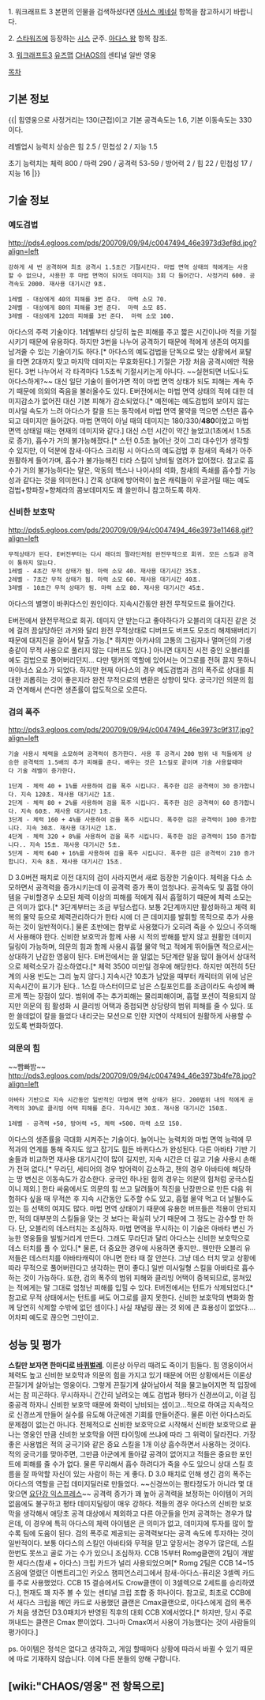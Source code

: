 1. 워크래프트 3 본편의 인물을 검색하셨다면 [[아서스 메네실]] 항목을 참고하시기 바랍니다.

2. [[스타워즈]]에 등장하는 [[시스]] 군주. [[아다스 왕]] 항목 참조.

3. [[워크래프트3]] [[유즈맵]] [[CHAOS]]의 센티널 일반 영웅


[[목차]]
== 기본 정보 == 
{{|
힘영웅으로 사정거리는 130(근접)이고 기본 공격속도는 1.6, 기본 이동속도는 330이다.

레벨업시 능력치 상승은 힘 2.5 / 민첩성 2 / 지능 1.5

초기 능력치는 체력 800 / 마력 290 / 공격력 53-59 / 방어력 2 / 힘 22 / 민첩성 17 / 지능 16
|}}
== 기술 정보 == 
=== 예도검법 ===
http://pds4.egloos.com/pds/200709/09/94/c0047494_46e3973d3ef8d.jpg?align=left
 강하게 세 번 공격하며 최초 공격시 1.5초간 기절시킨다. 마법 면역 상태의 적에게는 사용할 수 없으나, 사용한 후 마법 면역이 되어도 데미지는 3회 다 들어간다. 사정거리 600. 공격속도 2000. 재사용 대기시간 9초.

 1레벨 - 대상에게 40의 피해를 3번 준다.  마력 소모 70.
 2레벨 - 대상에게 80의 피해를 3번 준다.  마력 소모 85.
 3레벨 - 대상에게 120의 피해를 3번 준다.  마력 소모 100.

아다스의 주력 기술이다. 1레벨부터 상당히 높은 피해를 주고 짧은 시간이나마 적을 기절시키기 때문에 유용하다. 하지만 3번을 나누어 공격하기 때문에 적에게 생존의 여지를 남겨줄 수 있는 기술이기도 하다.[* 아다스의 예도검법을 단독으로 맞는 상황에서 포탈을 타면 2대까지 맞고 마지막 데미지는 무효화된다.]
기절은 가장 처음 공격시에만 적용된다. 3번 나누어서 각 타격마다 1.5초씩 기절시키는게 아니다. ~~실현되면 너도나도 아다스하게?~~ 대신 일단 기술이 들어가면 적이 마법 면역 상태가 되도 피해는 계속 주기 때문에 의외의 죽음을 불러올수도 있다.
E버전에서는 마법 면역 상태의 적에 대한 데미지감소가 없어진 대신 기본 피해가 감소되었다.[* 예전에는 예도검법의 보이지 않는 미사일 속도가 느려 아다스가 칼을 드는 동작에서 마법 면역 물약을 먹으면 스턴은 흡수되고 데미지만 들어갔다. 마법 면역이 아닐 때의 데미지는 180/330/'''480'''이었고 마법 면역 상태일 때는 현재의 데미지와 같다.] 대신 스턴 시간이 약간 늘었고(1초에서 1.5초로 증가), 흡수가 거의 불가능해졌다.[* 스턴 0.5초 늘어난 것이 그리 대수인가 생각할 수 있지만, 이 덕분에 참새-아다스 크리핑 시 아다스의 예도검법 후 참새의 족쇄가 아주 원활하게 들어가며, 흡수가 불가능해진 터라 스킬이 낭비될 염려가 없어졌다. 참고로 흡수가 거의 불가능하다는 말은, 악동의 헥스나 나이샤의 석화, 참새의 족쇄를 흡수할 가능성과 같다는 것을 의미한다.]
간혹 상대에 방어력이 높은 캐릭들이 우글거릴 때는 예도 검법+향파장+향체라의 콤보데미지도 꽤 쓸만하니 참고하도록 하자.

=== 신비한 보호막 ===
http://pds5.egloos.com/pds/200709/09/94/c0047494_46e3973e11468.gif?align=left
 무적상태가 된다. E버전부터는 다시 래더의 팔라딘처럼 완전무적으로 회귀. 모든 스킬과 공격이 통하지 않는다.
 1레벨 - 4초간 무적 상태가 됨. 마력 소모 40. 재사용 대기시간 35초.
 2레벨 - 7초간 무적 상태가 됨. 마력 소모 60. 재사용 대기시간 40초.
 3레벨 - 10초간 무적 상태가 됨. 마력 소모 80. 재사용 대기시간 45초.

아다스의 별명이 바퀴다스인 원인이다. 지속시간동안 완전 무적모드로 들어간다. 

E버전에서 완전무적으로 회귀. 데미지 안 받는다고 좋아하다가 오블리의 대지진 같은 것에 걸려 끔살당하던 과거와 달리 완전 무적상태로 디버프도 버프도 모조리 해제돼버리기 때문에 대지진을 걸어서 탈출 가능.[* 하지만 아카샤의 고통의 그림자나 멀머던의 기생충같이 무적 사용으로 풀리지 않는 디버프도 있다.] 아니면 대지진 시전 중인 오블리를 예도 검법으로 풀어버리던지... 
다만 탱커의 역할에 있어서는 어그로를 전혀 끌지 못하니 마이너스 요소가 되었다. 하지만 현재 아다스의 경우 예도검법과 검의 폭주로 상대를 최대한 괴롭히는 것이 좋은지라 완전 무적으로의 변환은 상향이 맞다.
궁극기인 의문의 힘과 연계해서 쓴다면 생존률이 압도적으로 오른다.

=== 검의 폭주 ===
http://pds3.egloos.com/pds/200709/09/94/c0047494_46e3973c9f317.jpg?align=left
 기술 사용시 체력을 소모하며 공격력이 증가한다. 사용 후 공격시 200 범위 내 적들에게 상승한 공격력의 1.5배의 추가 피해를 준다. 배우는 것은 1스킬로 끝이며 기술 사용할때마다 기술 레벨이 증가한다. 

 1단계 - 체력 40 + 1%를 사용하여 검을 폭주 시킵니다. 폭주한 검은 공격력이 30 증가합니다. 지속 120초. 재사용 대기시간 1초.
 2단계 - 체력 80 + 2%를 사용하여 검을 폭주 시킵니다. 폭주한 검은 공격력이 60 증가합니다. 지속 60초. 재사용 대기시간 1초.
 3단계 - 체력 160 + 4%를 사용하여 검을 폭주 시킵니다. 폭주한 검은 공격력이 100 증가합니다. 지속 30초. 재사용 대기시간 1초.
 4단계 - 체력 320 + 8%를 사용하여 검을 폭주 시킵니다. 폭주한 검은 공격력이 150 증가합니다.. 지속 15초. 재사용 대기시간 5초.
 5단계 - 체력 640 + 16%를 사용하여 검을 폭주 시킵니다. 폭주한 검은 공격력이 210 증가합니다. 지속 8초. 재사용 대기시간 15초.

D 3.0버전 패치로 이전 대지의 검이 사라지면서 새로 등장한 기술이다. 체력을 다소 소모하면서 공격력을 증가시키는데 이 공격력 증가 폭이 엄청나다. 공격속도 및 흡혈 아이템을 구비할경우 소모된 체력 이상의 피해를 적에게 줘서 흡혈하기 때문에 체력 소모는 큰 의미가 없다.[* 3단계부터는 조금 부담스럽다. 보통 2단계까지만 활성화하고 체력 회복의 물약 등으로 체력관리하다가 한타 시에 더 큰 데미지를 발휘할 목적으로 추가 사용하는 것이 일반적이다.] 물론 초반에는 함부로 사용했다가 오히려 죽을 수 있으니 주의해서 사용해야 한다.
신비한 보호막과 함께 사용 시 적의 방해를 받지 않고 원활한 데미지딜링이 가능하며, 의문의 힘과 함께 사용시 흡혈 물약 먹고 적에게 뛰어들면 적으로서는 상대하기 난감한 영웅이 된다.
E버전에서는 쓸 일없는 5단계란 말을 많이 들어서 상대적으로 체력소모가 감소하였다.[* 체력 3500 미만일 경우에 해당한다. 하지만 여전히 5단계의 사용 빈도는 그리 높지 않다.] 지속시간 10초가 남았을 때부터 캐릭터의 위에 남은 지속시간이 표기가 된다.. 1스킬 마스터이므로 남은 스킬포인트를 조금이라도 속성에 빠르게 찍는 장점이 있다. 범위에 주는 추가피해는 물리피해이며, 흡혈 포션이 적용되지 않지만 의문의 힘 활성화 시 클리빙 어택과 중첩되면 상당량의 범위 피해를 줄 수 있다. 또한 쓸데없이 칼을 들었다 내리긋는 모션으로 인한 지연이 삭제되어 원활하게 사용할 수 있도록 변화하였다.

=== 의문의 힘 ===
~~빰빠밤~~
http://pds3.egloos.com/pds/200709/09/94/c0047494_46e3973b4fe78.jpg?align=left
 아바타 기반으로 지속 시간동안 일반적인 마법에 면역 상태가 된다. 200범위 내의 적에게 공격력의 30%로 클리빙 어택 피해를 준다. 지속시간 30초. 재사용 대기시간 150초.

 1레벨 - 공격력 +50, 방어력 +5, 체력 +500. 마력 소모 150.

아다스의 생존률을 극대화 시켜주는 기술이다. 늘어나는 능력치와 마법 면역 능력에 무적과의 연계를 통해 죽지도 않고 잡기도 힘든 바퀴다스가 완성된다. 다른 아바타 기반 기술들과 비교하면 재사용 대기시간이 많이 길지만, 지속 시간은 더 길고 기술 사용시 손해가 전혀 없다.[* 무라딘, 세티어의 경우 방어력이 감소하고, 챈의 경우 아바타에 해당하는 땅 변신은 이동속도가 감소한다. 궁극인 하나된 힘의 경우는 의문의 힘처럼 궁극스킬이니 제외.] 한타 싸움에서도 의문의 힘 쓰고 달려들어 적진을 난장판으로 만든 다음 위험하다 싶을 때 무적쓴 후 지속 시간동안 도주할 수도 있고, 흡혈 물약 먹고 더 날뛸수도 있는 등 선택의 여지도 많다. 마법 면역 상태이기 때문에 유용한 버프들은 적용이 안되지만, 적의 대부분의 스킬들을 맞는 것 보다는 확실히 낫기 때문에 그 정도는 감수할 만 하다.
단, 오블리의 데스터치는 조심하자. 마법 면역을 무시하는 이 기술은 아바타 변신 가능한 영웅들을 빌빌거리게 만든다. 그래도 무라딘과 달리 아다스는 신비한 보호막으로 데스 터치를 풀 수 있다.[* 물론, 더 중요한 경우에 사용하면 좋지만.. 웬만한 오블리 유저들은 데스터치를 아바타캐릭이 아니면 한타 때 잘 안쓴다. 그냥 데스 터치 맞고 상황에 따라 무적으로 풀어버린다고 생각하는 편이 좋다.]
일반 미사일형 스킬을 아바타로 흡수하는 것이 가능하다. 또한, 검의 폭주의 범위 피해와 클리빙 어택이 중복되므로, 뭉쳐있는 적에게는 말 그대로 엄청난 피해를 입힐 수 있다.
E버전에서는 턴트가 삭제되었다.[* 참고로 무적 상태에서는 턴트를 써도 어그로를 끌지 못한다. 신비한 보호막의 변화와 함께 당연히 삭제할 수밖에 없던 셈이다.] 사실 채널링 끊는 것 외에 큰 효용성이 없었다.... 어차피 예도로 끊으면 그만이고.

== 성능 및 평가 == 
'''스킬만 보자면 한마디로 [[바퀴벌레]]'''. 이론상 아무리 때려도 죽이기 힘들다. 힘 영웅이어서 체력도 높고 신비한 보호막과 의문의 힘을 가지고 있기 때문에 어떤 상황에서든 이론상 끈질기게 살아남는 영웅이다. 그렇게 끈질기게 살아남아서 적을 물고늘어지면 적 입장에서는 참 피곤하다. 무시하자니 간간히 날려오는 예도 검법과 평타가 신경쓰이고, 이걸 집중공격 하자니 신비한 보호막 때문에 화력이 낭비되는 셈이고...적으로 하여금 지속적으로 신경쓰게 만들어 실수를 유도해 아군에겐 기회를 만들어준다. 물론 이런 아다스라도 문제점이 없는건 아니다.
전체적으로 신비한 보호막으로 시작해서 신비한 보호막으로 끝나는 영웅인 만큼 신비한 보호막을 어떤 타이밍에 쓰냐에 따라 그 위력이 달라진다. 가장 좋은 사용법은 적의 궁극기와 같은 중요 스킬을 1개 이상 흡수하면서 사용하는 것이다. 적의 궁극기를 맞아주면, 그만큼 아군에게 돌아갈 공격이 없어지고 적들은 중요한 포인트에 피해를 줄 수가 없다. 물론 무리해서 흡수 하려다가 죽을 수도 있으니 상대 스킬 흐름을 잘 파악할 자신이 있는 사람이 하는 게 좋다.
D 3.0 패치로 인해 생긴 검의 폭주는 아다스의 역할을 근접 데미지딜러로 만들었다. ~~신경쓰이는 평타정도가 아니라 몇 대 맞으면 [[요단강 익스프레스]]~~ 공격력 증가가 꽤 높아 공격력을 보정하는 아이템이 거의 없음에도 불구하고 평타 데미지딜링이 매우 강하다.
적들의 경우 아다스의 신비한 보호막을 생각해서 애당초 공격 대상에서 제외하고 다른 아군들을 먼저 공격하는 경우가 많은데, 이 경우에 특히 아다스의 체력 아이템은 큰 의미가 없고, 데미지에 투자를 많이 할 수록 팀에 도움이 된다. 검의 폭주로 제공되는 공격력보다는 공격 속도에 투자하는 것이 일반적이다.
보통 아다스의 스킬인 아바타와 무적을 믿고 앞장서는 경우가 많은데, 스킬 한번도 못쓰고 골로 가는 수가 있으니 조심하자.
CCB 15부터 Romg클랜의 2팀이 개발한 새다스(참새 + 아다스) 크립 카드가 널리 사용되었으며[* Romg 2팀은 CCB 14~15 즈음에 열렸던 이벤트리그인 카오스 챔피언스리그에서 참새-아다스-퓨리온 3셀렉 카드를 주로 사용했었다. CCB 15 결승에서도 Crow클랜이 이 3셀렉으로 2세트를 승리하였다.], 현재도 꽤 자주 볼 수 있는 센티널 크립 조합 중 하나이다.
참고로, 최초로 CCB에서 새다스 크립을 메인 카드로 사용했던 클랜은 Cmax클랜으로, 아다스에게 검의 폭주가 처음 생겼던 D3.0패치가 반영된 직후의 대회 CCB X에서였다.[* 하지만, 당시 주로 꺼내드는 클랜은 Cmax 뿐이었다. 그나마 Cmax여서 사용이 가능했다는 것이 사람들의 평가이다.]

ps. 아이템은 정석은 없다고 생각하고, 게임 할때마다 상황에 따라서 바뀔 수 있기 때문에 따로 기재하지 않습니다. 이에 다른 분들의 양해 구합니다.

== [wiki:"CHAOS/영웅" 전 항목으로] ==
